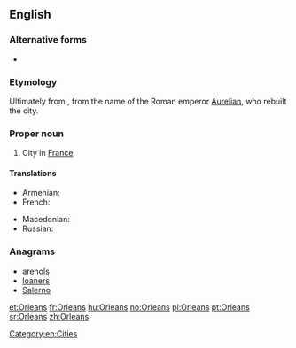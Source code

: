 ==English==
{{wikipedia}}

===Alternative forms===
* {{l|en|Orléans}}

===Etymology===
Ultimately from {{etyl|la|en}} {{term|Aurelianum|lang=en}}, from the name of the Roman emperor [[w:Aurelian|Aurelian]], who rebuilt the city.

===Proper noun===
{{en-proper noun}}

# City in [[France]].

====Translations====
{{trans-top|a city in France}}
* Armenian: {{t|hy|Օռլեան|tr=Ōṙlean|sc=Armn}}
* French: {{t+|fr|Orléans}}
{{trans-mid}}
* Macedonian: {{t|mk|Орлеан|m|tr=Orleán}}
* Russian: {{t|ru|Орлеан|m|tr=Orleán}}
{{trans-bottom}}

===Anagrams===
* [[arenols#English|arenols]]
* [[loaners#English|loaners]]
* [[Salerno#English|Salerno]]

[[Category:en:Cities]]

[[et:Orleans]]
[[fr:Orleans]]
[[hu:Orleans]]
[[no:Orleans]]
[[pl:Orleans]]
[[pt:Orleans]]
[[sr:Orleans]]
[[zh:Orleans]]